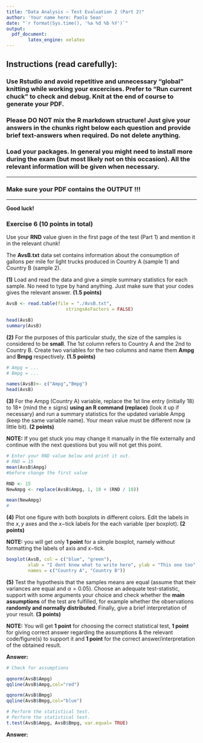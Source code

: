 ---
title: "Data Analysis – Test Evaluation 2 (Part 2)"
author: 'Your name here: Paolo Sean'
date: "`r format(Sys.time(), '%a %d %b %Y')`"
output:
  pdf_document: 
        latex_engine: xelatex
---

## Instructions (read carefully): 

### Use Rstudio and avoid repetitive and unnecessary "global" knitting while working your excercises. Prefer to "Run current chuck" to check and debug. Knit at the end of course to generate your PDF.

### Please DO NOT mix the R markdown structure! Just give your answers in the chunks right below each question and provide brief text-answers when required. Do not delete anything.

### Load your packages. In general you might need to install more during the exam (but most likely not on this occasion). All the relevant information will be given when necessary.

***
### **Make sure your PDF contains the OUTPUT !!!**
***

**Good luck!**


### Exercise 6 **(10 points in total)**

Use your **RND** value given in the first page of the test (Part 1) and mention it in the relevant chunk!

The **AvsB.txt** data set contains information about the consumption of gallons per mile for light trucks produced in Country A (sample 1) and Country B (sample 2).

**(1)** Load and read the data and give a simple summary statistics for each sample. No need to type by hand anything. Just make sure that your codes gives the relevant answer. **(1.5 points)**
```{r echo=T, eval=T}
AvsB <- read.table(file = "./AvsB.txt",
                      stringsAsFactors = FALSE)

head(AvsB)
summary(AvsB)
```

**(2)** For the purposes of this particular study, the size of the samples is considered to be **small**. The 1st column refers to Country A and the 2nd to Country B. Create two variables for the two columns and name them **Ampg** and **Bmpg** respectively. **(1.5 points)**

```{r echo=T, eval=T}
# Ampg = ...
# Bmpg = ...

names(AvsB)<- c("Ampg","Bmpg")
head(AvsB)
```

**(3)** For the Ampg (Country A) variable, replace the 1st line entry (initially 18) to $18+$**\textcolor{blue}{(RMD/10)}** (mind the $\pm$ signs) **using an R command (replace)** (look it up if necessary) and run a summary statistics for the updated variable Ampg (keep the same variable name). Your mean value must be different now (a little bit). **(2 points)**

**NOTE:** If you get stuck you may change it manually in the file externally and continue with the next questions but you will not get this point.
```{r echo=T, eval=T}
# Enter your RND value below and print it out.
# RND = 15
mean(AvsB$Ampg)
#before change the first value

RND <- 15
NewAmpg <- replace(AvsB$Ampg, 1, 18 + (RND / 10))

mean(NewAmpg)
# 

```

**(4)** Plot one figure with both boxplots in different colors. Edit the labels in the $x,y$ axes and the $x-$tick labels for the each variable (per boxplot).
**(2 points)**

**NOTE:** you will get only **1 point** for a simple boxplot, namely without formatting the labels of axis and  $x-$tick.
```{r echo=T, eval=T}

boxplot(AvsB, col = c("blue", "green"), 
        xlab = "I dont know what to write here", ylab = "This one too",
        names = c("Country A", "Country B"))

```

**(5)** Test the hypothesis that the samples means are equal (assume that their variances are equal and $\alpha=0.05$). Choose an adequate test-statistic, support with some arguments your choice and check whether the **main assumptions** of the test are fulfilled, for example whether the observations **randomly and normally distributed**. Finally, give a brief interpretation of your result.
**(3 points)**

**NOTE:** You will get **1 point** for choosing the correct statistical test, **1 point** for giving correct answer regarding the assumptions $\&$ the relevant code/figure(s) to support it and **1 point** for the correct answer/interpretation of the obtained result. 

**Answer:** **\textcolor{blue}{We will perform two sample t test because we want to compare the 2 mean of the data}**

```{r, echo=T, eval=T}
# Check for assumptions

qqnorm(AvsB$Ampg)
qqline(AvsB$Ampg,col="red")

qqnorm(AvsB$Bmpg)
qqline(AvsB$Bmpg,col="blue")

```

```{r echo=T, eval=T}
# Perform the statistical test. 
# Perform the statistical test. 
t.test(AvsB$Ampg, AvsB$Bmpg, var.equal= TRUE)

```

**Answer:** **\textcolor{blue}{Interpretation of the obtained result: we fail to reject}**